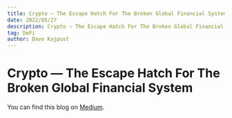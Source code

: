 ```yaml
---
title: Crypto — The Escape Hatch For The Broken Global Financial System
date: 2022/05/27
description: Crypto — The Escape Hatch For The Broken Global Financial System
tag: DeFi
author: Dave Kajpust
---
```


# Crypto — The Escape Hatch For The Broken Global Financial System

You can find this blog on [Medium](https://medium.com/@davekaj/crypto-the-escape-hatch-for-the-global-financial-system-ef544b42ff52).